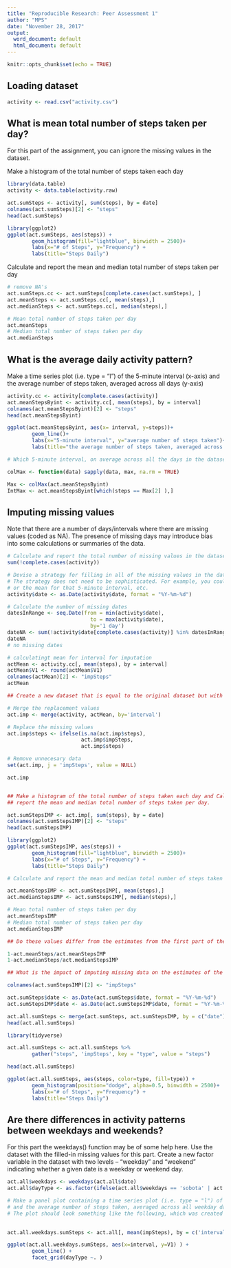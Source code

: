 ```yaml
---
title: "Reproducible Research: Peer Assessment 1"
author: "MPS"
date: "November 28, 2017"
output:
  word_document: default
  html_document: default
---
```


```r
knitr::opts_chunk$set(echo = TRUE)
```

## Loading dataset

```r
activity <- read.csv("activity.csv")


```

## What is mean total number of steps taken per day?
For this part of the assignment, you can ignore the missing values in the dataset.

Make a histogram of the total number of steps taken each day

```r
library(data.table)
activity <- data.table(activity.raw)

act.sumSteps <- activity[, sum(steps), by = date]
colnames(act.sumSteps)[2] <- "steps"
head(act.sumSteps)

```

```r
library(ggplot2)
ggplot(act.sumSteps, aes(steps)) +
        geom_histogram(fill="lightblue", binwidth = 2500)+
        labs(x="# of Steps", y="Frequency") + 
        labs(title="Steps Daily")

```


Calculate and report the mean and median total number of steps taken per day
```r
# remove NA's
act.sumSteps.cc <- act.sumSteps[complete.cases(act.sumSteps), ]
act.meanSteps <- act.sumSteps.cc[, mean(steps),]
act.medianSteps <- act.sumSteps.cc[, median(steps),]

# Mean total number of steps taken per day
act.meanSteps
# Median total number of steps taken per day
act.medianSteps
```


## What is the average daily activity pattern?

Make a time series plot (i.e. type = "l") of the 5-minute interval (x-axis) and 
the average number of steps taken, averaged across all days (y-axis)

```r
activity.cc <- activity[complete.cases(activity)]
act.meanStepsByint <- activity.cc[, mean(steps), by = interval]
colnames(act.meanStepsByint)[2] <- "steps"
head(act.meanStepsByint)

ggplot(act.meanStepsByint, aes(x= interval, y=steps))+
        geom_line()+
        labs(x="5-minute interval", y="average number of steps taken")+
        labs(title="the average number of steps taken, averaged across all days")

# Which 5-minute interval, on average across all the days in the dataset, contains the maximum number of steps?

colMax <- function(data) sapply(data, max, na.rm = TRUE)

Max <- colMax(act.meanStepsByint)
IntMax <- act.meanStepsByint[which(steps == Max[2] ),]
```


## Imputing missing values

Note that there are a number of days/intervals where there are missing values (coded as NA). 
The presence of missing days may introduce bias into some calculations or summaries of the data.

```r
# Calculate and report the total number of missing values in the dataset (i.e. the total number of rows with NAs)
sum(!complete.cases(activity))

# Devise a strategy for filling in all of the missing values in the dataset. 
# The strategy does not need to be sophisticated. For example, you could use the mean/median for that day, 
# or the mean for that 5-minute interval, etc.
activity$date <- as.Date(activity$date, format = "%Y-%m-%d")

# Calculate the number of missing dates
datesInRange <- seq.Date(from = min(activity$date),
                           to = max(activity$date),
                           by='1 day')
dateNA <- sum(!activity$date[complete.cases(activity)] %in% datesInRange)
dateNA
# no missing dates

# calculatingt mean for interval for imputation
actMean <- activity.cc[, mean(steps), by = interval]
actMean$V1 <- round(actMean$V1)
colnames(actMean)[2] <- "impSteps"
actMean

## Create a new dataset that is equal to the original dataset but with the missing data filled in.

# Merge the replacement values
act.imp <- merge(activity, actMean, by='interval')

# Replace the missing values
act.imp$steps <- ifelse(is.na(act.imp$steps),
                        act.imp$impSteps,
                        act.imp$steps)

# Remove unnecesary data
set(act.imp, j = 'impSteps', value = NULL)

act.imp


## Make a histogram of the total number of steps taken each day and Calculate and 
## report the mean and median total number of steps taken per day. 

act.sumStepsIMP <- act.imp[, sum(steps), by = date]
colnames(act.sumStepsIMP)[2] <- "steps"
head(act.sumStepsIMP)

library(ggplot2)
ggplot(act.sumStepsIMP, aes(steps)) +
        geom_histogram(fill="lightblue", binwidth = 2500)+
        labs(x="# of Steps", y="Frequency") + 
        labs(title="Steps Daily")

# Calculate and report the mean and median total number of steps taken per day

act.meanStepsIMP <- act.sumStepsIMP[, mean(steps),]
act.medianStepsIMP <- act.sumStepsIMP[, median(steps),]

# Mean total number of steps taken per day
act.meanStepsIMP
# Median total number of steps taken per day
act.medianStepsIMP

## Do these values differ from the estimates from the first part of the assignment? 

1-act.meanSteps/act.meanStepsIMP
1-act.medianSteps/act.medianStepsIMP

## What is the impact of imputing missing data on the estimates of the total daily number of steps?

colnames(act.sumStepsIMP)[2] <- "impSteps"

act.sumSteps$date <- as.Date(act.sumSteps$date, format = "%Y-%m-%d")
act.sumStepsIMP$date <- as.Date(act.sumStepsIMP$date, format = "%Y-%m-%d")

act.all.sumSteps <- merge(act.sumSteps, act.sumStepsIMP, by = c("date") )
head(act.all.sumSteps)

library(tidyverse)

act.all.sumSteps <- act.all.sumSteps %>% 
        gather("steps", 'impSteps', key = "type", value = "steps")

head(act.all.sumSteps)

ggplot(act.all.sumSteps, aes(steps, color=type, fill=type)) +
        geom_histogram(position="dodge", alpha=0.5, binwidth = 2500)+
        labs(x="# of Steps", y="Frequency") + 
        labs(title="Steps Daily")
```


## Are there differences in activity patterns between weekdays and weekends?
For this part the weekdays() function may be of some help here. 
Use the dataset with the filled-in missing values for this part.
Create a new factor variable in the dataset with two levels -- "weekday" and "weekend" 
indicating whether a given date is a weekday or weekend day.

```r
act.all$weekdays <- weekdays(act.all$date)
act.all$dayType <- as.factor(ifelse(act.all$weekdays == 'sobota' | act.all$weekdays == 'niedziela', 'weekend', 'weekday')) 

# Make a panel plot containing a time series plot (i.e. type = "l") of the 5-minute interval (x-axis) 
# and the average number of steps taken, averaged across all weekday days or weekend days (y-axis). 
# The plot should look something like the following, which was created using simulated data:
        

act.all.weekdays.sumSteps <- act.all[, mean(impSteps), by = c('interval', 'dayType')]

ggplot(act.all.weekdays.sumSteps, aes(x=interval, y=V1) ) + 
        geom_line() + 
        facet_grid(dayType ~. )
```

